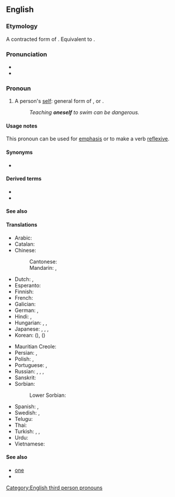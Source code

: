 ==English==

===Etymology===
A contracted form of {{m|en|one's}} {{m|en|self}}. Equivalent to {{suffix|en|one|self}}.

===Pronunciation===
* {{IPA|en|/wʌnˈsɛlf/}}
* {{audio|en|en-us-oneself.ogg|Audio (US)}}

===Pronoun===
{{en-pron|reflexive form of the indefinite personal pronoun|one|formerly sometimes two words:|one's self}}

# A person's [[self]]: general form of {{m|en|himself}}, {{m|en|herself}} or {{m|en|yourself}}.
#: ''Teaching '''oneself''' to swim can be dangerous.''

====Usage notes====
This pronoun can be used for [[emphasis]] or to make a verb [[reflexive]].

====Synonyms====
* {{l|en|one's self}}

====Derived terms====
* {{l|en|be oneself}}
* {{l|en|by oneself}}

====See also====
{{English personal pronouns}}

====Translations====
{{trans-top}}
* Arabic: {{t+|ar|نَفْس}}
* Catalan: {{t+|ca|es}}
* Chinese:
*: Cantonese: {{t|yue|自己|tr=zi6 gei2}}
*: Mandarin: {{t+|cmn|自己|tr=zìjǐ|sc=Hani}}, {{t+|cmn|自身|tr=zìshēn|sc=Hani}}
* Dutch: {{t+|nl|zichzelf}}, {{t+|nl|zich}}
* Esperanto: {{t+|eo|mem}}
* Finnish: {{t+|fi|itsensä}}
* French: {{t+|fr|soi-même}}
* Galician: {{t|gl|un mesmo}}
* German: {{t+|de|selbst}}, {{t+|de|sich}}
* Hindi: {{t+|hi|स्वयं}}, {{t|hi|ख़ुद}}
* Hungarian: {{t+|hu|maga}}, {{t+|hu|önmaga}}, {{t|hu|saját maga}}
* Japanese: {{t+|ja|自分|tr=じぶん, jibun|sc=Jpan}}, {{t+|ja|自分自身|tr=じぶんじしん, jibun jishin|sc=Jpan}}, {{t+|ja|自身|tr=じしん, jishin|sc=Jpan}}, {{t+|ja|自己|tr=じこ, jiko|sc=Jpan}}
* Korean: {{t+|ko|자신}} ({{t+|ko|自身}}), {{t+|ko|자기}} ({{t+|ko|自己}})
{{trans-mid}}
* Mauritian Creole: {{t|mfe|limem}}
* Persian: {{t+|fa|خود|tr=xud, xod|sc=fa-Arab}}, {{t+|fa|نفس|tr=nafs|sc=fa-Arab}}
* Polish: {{t+|pl|siebie}}, {{t+|pl|sobie}}
* Portuguese: {{t+|pt|se}}, {{t+|pt|si}} {{qualifier|prepositional}}
* Russian: {{qualifier|nominative}} {{t+|ru|сам}}, {{qualifier|genitive, accusative}} {{t+|ru|себя́}}, {{qualifier|dative, prepositional}} {{t+|ru|себе́}}, {{qualifier|etc.}}
* Sanskrit: {{t+|sa|स्वयम्}}
* Sorbian:
*: Lower Sorbian: {{t|dsb|se}}
* Spanish: {{t|es|sí mismo}}, {{t+|es|uno mismo}}
* Swedish: {{t|sv|sig själv}}, {{t+|sv|sig}}
* Telugu: {{t+|te|తాను}}
* Thai: {{t|th|ตัวเอง|tr=dtuua-eeng}}
* Turkish: {{t+|tr|kendi başına}}, {{t+|tr|kendi kendine}}, {{t+|tr|öz başına}}
* Urdu: {{t|ur|خود|tr=xud|sc=ur-Arab}}
* Vietnamese: {{t+|vi|mình}}
{{trans-bottom}}

====See also====
* [[one#Pronoun|one]]
* {{l|en|self}}

[[Category:English third person pronouns]]